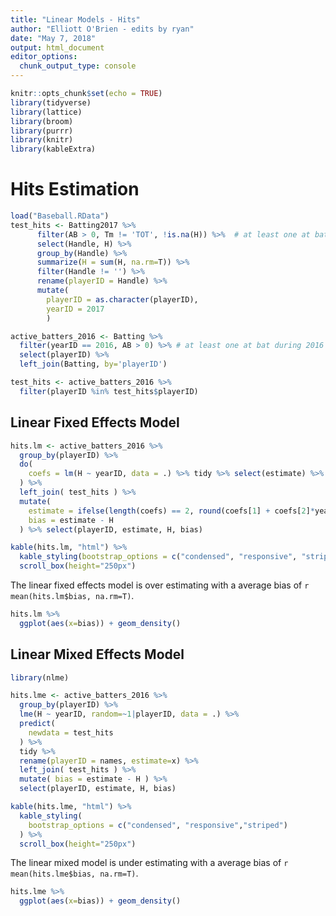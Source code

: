 ```yaml
---
title: "Linear Models - Hits"
author: "Elliott O'Brien - edits by ryan"
date: "May 7, 2018"
output: html_document
editor_options: 
  chunk_output_type: console
---
```


```r
knitr::opts_chunk$set(echo = TRUE)
library(tidyverse)
library(lattice)
library(broom)
library(purrr)
library(knitr)
library(kableExtra)
```

# Hits Estimation

```r
load("Baseball.RData")
test_hits <- Batting2017 %>% 
      filter(AB > 0, Tm != 'TOT', !is.na(H)) %>%  # at least one at bat during 2016 year, remove total rows
      select(Handle, H) %>%
      group_by(Handle) %>%
      summarize(H = sum(H, na.rm=T)) %>%
      filter(Handle != '') %>%
      rename(playerID = Handle) %>%
      mutate(
        playerID = as.character(playerID),
        yearID = 2017
        )
```

```r
active_batters_2016 <- Batting %>% 
  filter(yearID == 2016, AB > 0) %>% # at least one at bat during 2016 year
  select(playerID) %>% 
  left_join(Batting, by='playerID')
```

```r
test_hits <- active_batters_2016 %>% 
  filter(playerID %in% test_hits$playerID)
```

## Linear Fixed Effects Model

```r
hits.lm <- active_batters_2016 %>%
  group_by(playerID) %>% 
  do(
    coefs = lm(H ~ yearID, data = .) %>% tidy %>% select(estimate) %>% unlist # testreplace with a function
  ) %>% 
  left_join( test_hits ) %>%
  mutate(
    estimate = ifelse(length(coefs) == 2, round(coefs[1] + coefs[2]*yearID), round(coefs[1])),
    bias = estimate - H
  ) %>% select(playerID, estimate, H, bias)

kable(hits.lm, "html") %>%
  kable_styling(bootstrap_options = c("condensed", "responsive", "striped")) %>%
  scroll_box(height="250px")
```

The linear fixed effects model is over estimating with a average bias of `r mean(hits.lm$bias, na.rm=T)`.

```r
hits.lm %>% 
  ggplot(aes(x=bias)) + geom_density()
```


## Linear Mixed Effects Model

```r
library(nlme)

hits.lme <- active_batters_2016 %>%
  group_by(playerID) %>%
  lme(H ~ yearID, random=~1|playerID, data = .) %>% 
  predict(
    newdata = test_hits
  ) %>% 
  tidy %>%
  rename(playerID = names, estimate=x) %>%
  left_join( test_hits ) %>%
  mutate( bias = estimate - H ) %>%
  select(playerID, estimate, H, bias)

kable(hits.lme, "html") %>%
  kable_styling(
    bootstrap_options = c("condensed", "responsive","striped")
  ) %>%
  scroll_box(height="250px")
```

The linear mixed model is under estimating with a average bias of `r mean(hits.lme$bias, na.rm=T)`.

```r
hits.lme %>% 
  ggplot(aes(x=bias)) + geom_density()
```
